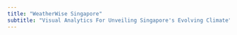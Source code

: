 ```yaml
---
title: "WeatherWise Singapore"
subtitle: "Visual Analytics For Unveiling Singapore's Evolving Climate"
---
```

